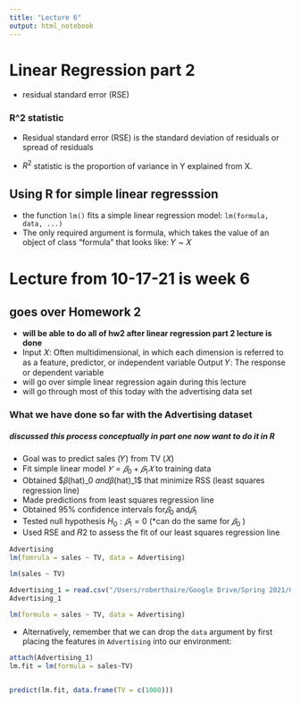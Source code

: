 ```yaml
---
title: "Lecture 6"
output: html_notebook
---
```


# Linear Regression part 2

- residual standard error (RSE)

### R^2 statistic

- Residual standard error (RSE) is the standard deviation of residuals or spread of residuals

- $R^2$ statistic is the proportion of variance in Y explained from X.

## Using R for simple linear regresssion
- the function `lm()` fits a simple linear regression model:
`lm(formula, data, ...)`
- The only required argument is formula, which takes the value of an object of class “formula” that looks like:
𝑌 ~ 𝑋

# Lecture from 10-17-21 is week 6

## goes over Homework 2
- **will be able to do all of hw2 after linear regression part 2 lecture is done**
- Input 𝑋: Often multidimensional, in which each dimension is referred to as a feature, predictor, or independent variable
Output 𝑌: The response or dependent variable
- will go over simple linear regression again during this lecture
- will go through most of this today with the advertising data set

### What we have done so far with the Advertising dataset
##### discussed this process conceptually in part one now want to do it in R
- Goal was to predict sales (𝑌) from TV (𝑋)
- Fit simple linear model $𝑌 = 𝛽_0 + 𝛽_1𝑋$ to training data
- Obtained  $𝛽(hat)_0 $and$𝛽(hat)_1$ that minimize RSS (least squares regression line)
- Made predictions from least squares regression line  
- Obtained 95% confidence intervals for$𝛽_0$ and$𝛽_1$
- Tested null hypothesis $H_0:𝛽_1 = 0$ (*can do the same for $𝛽_0$ ) 
- Used RSE and 𝑅2 to assess the fit of our least squares regression line

```r
Advertising
lm(fomrula = sales ~ TV, data = Advertising)
```
```r
lm(sales ~ TV)
```

```r
Advertising_1 = read.csv("/Users/roberthaire/Google Drive/Spring 2021/CAP4773 - Data Science/Advertising.csv")
Advertising_1
```
```r
lm(formula = sales ~ TV, data = Advertising)
```

- Alternatively, remember that we can drop the `data` argument by first placing the features in `Advertising` into our environment:
```r
attach(Advertising_1)
lm.fit = lm(formula = sales~TV)
 
```

```r
predict(lm.fit, data.frame(TV = c(1000)))
```


